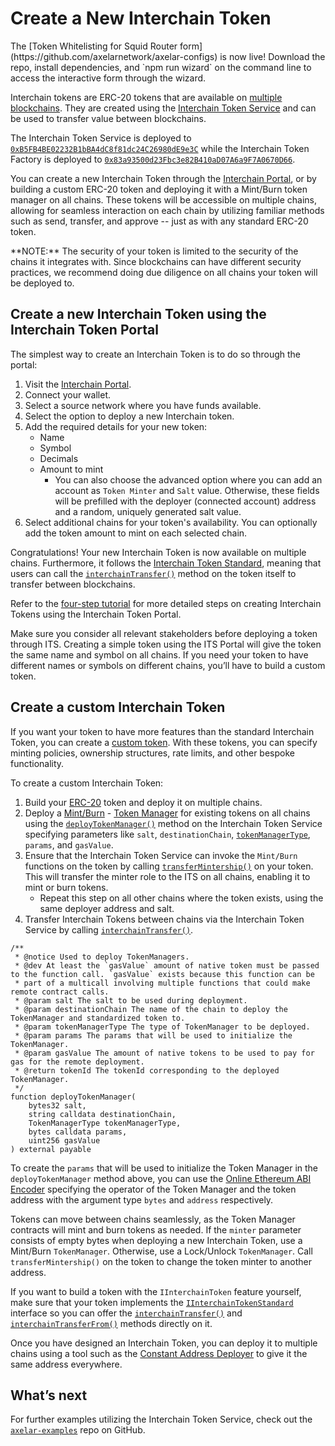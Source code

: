 # Create a New Interchain Token

<Callout emoji="⭐">
  The [Token Whitelisting for Squid Router
  form](https://github.com/axelarnetwork/axelar-configs) is now live! Download
  the repo, install dependencies, and `npm run wizard` on the command line to
  access the interactive form through the wizard.
</Callout>


Interchain tokens are ERC-20 tokens that are available on [multiple blockchains](https://docs.axelar.dev/resources/testnet). They are created using the [Interchain Token Service](https://github.com/axelarnetwork/interchain-token-service/blob/main/contracts/InterchainTokenService.sol) and can be used to transfer value between blockchains.

The Interchain Token Service is deployed to [`0xB5FB4BE02232B1bBA4dC8f81dc24C26980dE9e3C`](https://etherscan.io/address/0xB5FB4BE02232B1bBA4dC8f81dc24C26980dE9e3C) while the Interchain Token Factory is deployed to [`0x83a93500d23Fbc3e82B410aD07A6a9F7A0670D66`](https://etherscan.io/address/0x83a93500d23Fbc3e82B410aD07A6a9F7A0670D66).

You can create a new Interchain Token through the [Interchain Portal](https://testnet.interchain.axelar.dev/), or by building a custom ERC-20 token and deploying it with a Mint/Burn token manager on all chains. These tokens will be accessible on multiple chains, allowing for seamless interaction on each chain by utilizing familiar methods such as send, transfer, and approve -- just as with any standard ERC-20 token.

<Callout emoji="🚨">
  **NOTE:** The security of your token is limited to the security of the chains
  it integrates with. Since blockchains can have different security practices,
  we recommend doing due diligence on all chains your token will be deployed to.
</Callout>

## Create a new Interchain Token using the Interchain Token Portal

The simplest way to create an Interchain Token is to do so through the portal:

1. Visit the [Interchain Portal](https://testnet.interchain.axelar.dev).
2. Connect your wallet.
3. Select a source network where you have funds available.
4. Select the option to deploy a new Interchain token.
5. Add the required details for your new token:
   - Name
   - Symbol
   - Decimals
   - Amount to mint
     - You can also choose the advanced option where you can add an account as `Token Minter` and `Salt` value. Otherwise, these fields will be prefilled with the deployer (connected account) address and a random, uniquely generated salt value.
6. Select additional chains for your token's availability. You can optionally add the token amount to mint on each selected chain.

Congratulations! Your new Interchain Token is now available on multiple chains. Furthermore, it follows the [Interchain Token Standard](https://github.com/axelarnetwork/interchain-token-service/blob/main/contracts/interfaces/IInterchainTokenStandard.sol), meaning that users can call the [`interchainTransfer()`](https://github.com/axelarnetwork/interchain-token-service/blob/9223108211b977d9138fdd67d5b4a641fc35c18c/contracts/interfaces/IInterchainTokenService.sol#L210) method on the token itself to transfer between blockchains.

Refer to the [four-step tutorial](https://axelar.network/blog/how-to-create-an-interchain-token-with-axelar-in-4-steps) for more detailed steps on creating Interchain Tokens using the Interchain Token Portal.

<Callout emoji="💡">
  Make sure you consider all relevant stakeholders before deploying a token
  through ITS. Creating a simple token using the ITS Portal will give the token
  the same name and symbol on all chains. If you need your token to have
  different names or symbols on different chains, you’ll have to build a custom
  token.
</Callout>

## Create a custom Interchain Token

If you want your token to have more features than the standard Interchain Token, you can create a [custom token](../../reference/glossary/#custom-token). With these tokens, you can specify minting policies, ownership structures, rate limits, and other bespoke functionality.

To create a custom Interchain Token:

1. Build your [ERC-20](https://docs.alchemy.com/docs/how-to-create-an-erc-20-token-4-steps) token and deploy it on multiple chains.
2. Deploy a [Mint/Burn](../../reference/glossary/#mintburn) - [Token Manager](../../reference/glossary/#token-manager) for existing tokens on all chains using the [`deployTokenManager()`](https://github.com/axelarnetwork/interchain-token-service/blob/9edc4318ac1c17231e65886eea72c0f55469d7e5/contracts/InterchainTokenService.sol#L276) method on the Interchain Token Service specifying parameters like `salt`, `destinationChain`, [`tokenManagerType`](https://github.com/axelarnetwork/interchain-token-service/blob/main/contracts/interfaces/ITokenManagerType.sol), `params`, and `gasValue`.
3. Ensure that the Interchain Token Service can invoke the `Mint/Burn` functions on the token by calling [`transferMintership()`](https://github.com/axelarnetwork/interchain-token-service/blob/9223108211b977d9138fdd67d5b4a641fc35c18c/contracts/utils/Minter.sol#L31) on your token. This will transfer the minter role to the ITS on all chains, enabling it to mint or burn tokens.
   - Repeat this step on all other chains where the token exists, using the same deployer address and salt.
4. Transfer Interchain Tokens between chains via the Interchain Token Service by calling [`interchainTransfer()`](https://github.com/axelarnetwork/interchain-token-service/blob/9223108211b977d9138fdd67d5b4a641fc35c18c/contracts/interfaces/IInterchainTokenService.sol#L210).

```solidity
/**
 * @notice Used to deploy TokenManagers.
 * @dev At least the `gasValue` amount of native token must be passed to the function call. `gasValue` exists because this function can be
 * part of a multicall involving multiple functions that could make remote contract calls.
 * @param salt The salt to be used during deployment.
 * @param destinationChain The name of the chain to deploy the TokenManager and standardized token to.
 * @param tokenManagerType The type of TokenManager to be deployed.
 * @param params The params that will be used to initialize the TokenManager.
 * @param gasValue The amount of native tokens to be used to pay for gas for the remote deployment.
 * @return tokenId The tokenId corresponding to the deployed TokenManager.
 */
function deployTokenManager(
    bytes32 salt,
    string calldata destinationChain,
    TokenManagerType tokenManagerType,
    bytes calldata params,
    uint256 gasValue
) external payable
```

To create the `params` that will be used to initialize the Token Manager in the `deployTokenManager` method above, you can use the [Online Ethereum ABI Encoder](https://adibas03.github.io/online-ethereum-abi-encoder-decoder/#/encode) specifying the operator of the Token Manager and the token address with the argument type `bytes` and `address` respectively.

Tokens can move between chains seamlessly, as the Token Manager contracts will mint and burn tokens as needed. If the `minter` parameter consists of empty bytes when deploying a new Interchain Token, use a Mint/Burn `TokenManager`. Otherwise, use a Lock/Unlock `TokenManager`. Call `transferMintership()` on the token to change the token minter to another address.

If you want to build a token with the `IInterchainToken` feature yourself, make sure that your token implements the [`IInterchainTokenStandard`](https://github.com/axelarnetwork/interchain-token-service/blob/v1.0.0/contracts/interfaces/IInterchainTokenStandard.sol) interface so you can offer the [`interchainTransfer()`](https://github.com/axelarnetwork/interchain-token-service/blob/9edc4318ac1c17231e65886eea72c0f55469d7e5/contracts/interfaces/IInterchainTokenStandard.sol#L19) and [`interchainTransferFrom()`](https://github.com/axelarnetwork/interchain-token-service/blob/9edc4318ac1c17231e65886eea72c0f55469d7e5/contracts/interfaces/IInterchainTokenStandard.sol#L36) methods directly on it.

Once you have designed an Interchain Token, you can deploy it to multiple chains using a tool such as the [Constant Address Deployer](https://docs.axelar.dev/dev/general-message-passing/solidity-utilities#constant-address-deployer) to give it the same address everywhere.

## What’s next

For further examples utilizing the Interchain Token Service, check out the [`axelar-examples`](https://github.com/axelarnetwork/axelar-examples/tree/main/examples/evm) repo on GitHub.
